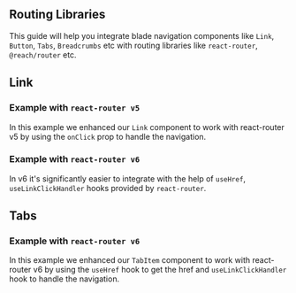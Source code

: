 
<Meta title="Guides/Integrations/Routing Libraries" />

## Routing Libraries

This guide will help you integrate blade navigation components like `Link`, `Button`, `Tabs`, `Breadcrumbs` etc with routing libraries like `react-router`, `@reach/router` etc.

<div style={{ marginTop: 40 }} />

## Link

### Example with `react-router v5`

In this example we enhanced our `Link` component to work with react-router v5 by using the `onClick` prop to handle the navigation.

<div style={{ height: 500, marginTop: 30 }}>
  <RecipeSandbox
    title="react-router with Blade Link"
    codesandboxId="blade-link-react-router-v5-rcrdn8"
    activeFile="/src/BladeRouterLink.tsx"
    view="editor"
  />
</div>


### Example with `react-router v6`

In v6 it's significantly easier to integrate with the help of `useHref`, `useLinkClickHandler` hooks provided by `react-router`.

<div style={{ height: 500, marginTop: 30 }}>
  <RecipeSandbox
    title="react-router with Blade Link"
    codesandboxId="blade-link-react-router-v6-2w5f9k"
    activeFile="/src/BladeRouterLink.tsx"
    view="editor"
  />
</div>

<div style={{ marginTop: 40 }} />

## Tabs

### Example with `react-router v6`

In this example we enhanced our `TabItem` component to work with react-router v6 by using the `useHref` hook to get the href and `useLinkClickHandler` hook to handle the navigation.

<div style={{ height: 500, marginTop: 30 }}>
  <RecipeSandbox
    title="react-router with Blade Tab"
    codesandboxId="blade-tab-react-router-v6-7g8nwc"
    activeFile="/src/TabItemLink.tsx"
    view="editor"
  />
</div>

